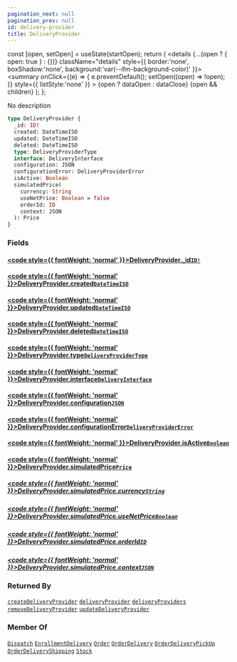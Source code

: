 ```yaml
---
pagination_next: null
pagination_prev: null
id: delivery-provider
title: DeliveryProvider
---
```









  const [open, setOpen] = useState(startOpen);
  return (
    <details {...(open ? { open: true } : {})} className="details" style={{ border:'none', boxShadow:'none', background:'var(--ifm-background-color)' }}>
      <summary
        onClick={(e) => {
          e.preventDefault();
          setOpen((open) => !open);
        }}
        style={{ listStyle:'none' }}
      >
      {open ? dataOpen : dataClose}
      </summary>
      {open && children}
    </details>
  );
};








No description


```graphql
type DeliveryProvider {
  _id: ID!
  created: DateTimeISO
  updated: DateTimeISO
  deleted: DateTimeISO
  type: DeliveryProviderType
  interface: DeliveryInterface
  configuration: JSON
  configurationError: DeliveryProviderError
  isActive: Boolean
  simulatedPrice(
    currency: String
    useNetPrice: Boolean = false
    orderId: ID
    context: JSON
  ): Price
}
```




### Fields

#### [<code style={{ fontWeight: 'normal' }}>DeliveryProvider.<b>_id</b></code>](#)<Bullet />[`ID!`](/types/scalars/id.mdx) <Badge class="badge badge--secondary" text="non-null"/> <Badge class="badge badge--secondary" text="scalar"/> 



#### [<code style={{ fontWeight: 'normal' }}>DeliveryProvider.<b>created</b></code>](#)<Bullet />[`DateTimeISO`](/types/scalars/date-time-iso.mdx) <Badge class="badge badge--secondary" text="scalar"/> 



#### [<code style={{ fontWeight: 'normal' }}>DeliveryProvider.<b>updated</b></code>](#)<Bullet />[`DateTimeISO`](/types/scalars/date-time-iso.mdx) <Badge class="badge badge--secondary" text="scalar"/> 



#### [<code style={{ fontWeight: 'normal' }}>DeliveryProvider.<b>deleted</b></code>](#)<Bullet />[`DateTimeISO`](/types/scalars/date-time-iso.mdx) <Badge class="badge badge--secondary" text="scalar"/> 



#### [<code style={{ fontWeight: 'normal' }}>DeliveryProvider.<b>type</b></code>](#)<Bullet />[`DeliveryProviderType`](/types/enums/delivery-provider-type.mdx) <Badge class="badge badge--secondary" text="enum"/> 



#### [<code style={{ fontWeight: 'normal' }}>DeliveryProvider.<b>interface</b></code>](#)<Bullet />[`DeliveryInterface`](/types/objects/delivery-interface.mdx) <Badge class="badge badge--secondary" text="object"/> 



#### [<code style={{ fontWeight: 'normal' }}>DeliveryProvider.<b>configuration</b></code>](#)<Bullet />[`JSON`](/types/scalars/json.mdx) <Badge class="badge badge--secondary" text="scalar"/> 



#### [<code style={{ fontWeight: 'normal' }}>DeliveryProvider.<b>configurationError</b></code>](#)<Bullet />[`DeliveryProviderError`](/types/enums/delivery-provider-error.mdx) <Badge class="badge badge--secondary" text="enum"/> 



#### [<code style={{ fontWeight: 'normal' }}>DeliveryProvider.<b>isActive</b></code>](#)<Bullet />[`Boolean`](/types/scalars/boolean.mdx) <Badge class="badge badge--secondary" text="scalar"/> 



#### [<code style={{ fontWeight: 'normal' }}>DeliveryProvider.<b>simulatedPrice</b></code>](#)<Bullet />[`Price`](/types/objects/price.mdx) <Badge class="badge badge--secondary" text="object"/> 

##### [<code style={{ fontWeight: 'normal' }}>DeliveryProvider.simulatedPrice.<b>currency</b></code>](#)<Bullet />[`String`](/types/scalars/string.mdx) <Badge class="badge badge--secondary" text="scalar"/> 



##### [<code style={{ fontWeight: 'normal' }}>DeliveryProvider.simulatedPrice.<b>useNetPrice</b></code>](#)<Bullet />[`Boolean`](/types/scalars/boolean.mdx) <Badge class="badge badge--secondary" text="scalar"/> 



##### [<code style={{ fontWeight: 'normal' }}>DeliveryProvider.simulatedPrice.<b>orderId</b></code>](#)<Bullet />[`ID`](/types/scalars/id.mdx) <Badge class="badge badge--secondary" text="scalar"/> 



##### [<code style={{ fontWeight: 'normal' }}>DeliveryProvider.simulatedPrice.<b>context</b></code>](#)<Bullet />[`JSON`](/types/scalars/json.mdx) <Badge class="badge badge--secondary" text="scalar"/> 







### Returned By

[`createDeliveryProvider`](/operations/mutations/create-delivery-provider.mdx)  <Badge class="badge badge--secondary" text="mutation"/><Bullet />[`deliveryProvider`](/operations/queries/delivery-provider.mdx)  <Badge class="badge badge--secondary" text="query"/><Bullet />[`deliveryProviders`](/operations/queries/delivery-providers.mdx)  <Badge class="badge badge--secondary" text="query"/><Bullet />[`removeDeliveryProvider`](/operations/mutations/remove-delivery-provider.mdx)  <Badge class="badge badge--secondary" text="mutation"/><Bullet />[`updateDeliveryProvider`](/operations/mutations/update-delivery-provider.mdx)  <Badge class="badge badge--secondary" text="mutation"/>

### Member Of

[`Dispatch`](/types/objects/dispatch.mdx)  <Badge class="badge badge--secondary" text="object"/><Bullet />[`EnrollmentDelivery`](/types/objects/enrollment-delivery.mdx)  <Badge class="badge badge--secondary" text="object"/><Bullet />[`Order`](/types/objects/order.mdx)  <Badge class="badge badge--secondary" text="object"/><Bullet />[`OrderDelivery`](/types/interfaces/order-delivery.mdx)  <Badge class="badge badge--secondary" text="interface"/><Bullet />[`OrderDeliveryPickUp`](/types/objects/order-delivery-pick-up.mdx)  <Badge class="badge badge--secondary" text="object"/><Bullet />[`OrderDeliveryShipping`](/types/objects/order-delivery-shipping.mdx)  <Badge class="badge badge--secondary" text="object"/><Bullet />[`Stock`](/types/objects/stock.mdx)  <Badge class="badge badge--secondary" text="object"/>

